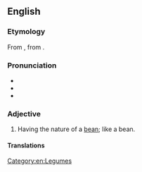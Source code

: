 ==English==

===Etymology===
From {{der|en|la|fabaceus}}, from {{m|la|faba||bean}}.

===Pronunciation===
* {{IPA|en|/fəˈbeɪʃəs/}}
* {{audio|en|LL-Q1860 (eng)-Vealhurl-fabaceous.wav|Audio (RP)}}
* {{rhymes|en|eɪʃəs|s=3}}

===Adjective===
{{en-adj}}

# Having the nature of a [[bean]]; like a bean.

====Translations====
{{trans-see|beanlike}}

[[Category:en:Legumes]]